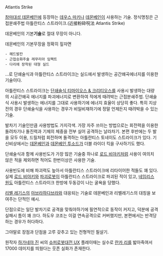 Atlantis Strike

[[참마대성 데몬베인]]에 등장하는 [[데우스 마키나]] [[데몬베인]]이 사용하는 기술.
정식명칭은 근접분쇄주법 아틀란티스 스트라이크.(近接粉砕呪法 Atlantis Strike)


데몬베인의 기본'''기술'''로 절대 무장이 아니다.

데몬베인의 기본무장을 정확히 짚자면

 - 헤드발칸
 - 근접승화주술 레무리아 임팩트
 - 다리에 장착된 대형 실드

...로 단쇄술식과 아틀란티스 스트라이크는 실드에서 발생하는 공간왜곡에너지를 이용한 기술이다.


아틀란티스 스트라이크는 [[단쇄술식 티마이오스 & 크리티오스]]를 사용시 발생하는 대량의 시공간왜곡 에너지를 파괴에너지로 변환하여 적에게 때려박는 근접분쇄주법. 단쇄술식 사용시 발생하는 에너지를 그대로 사용하기에 에너지 효율이 상당히 좋다. 특히 지상전의 경우 단쇄술식을 사용하는 경우가 비일비재하기에 정말 언제든지 때려박을 수 있는 기술. 

발차기 기술인만큼 사용방법도 가지각색. 가장 자주 쓰이는 방법으로는 회전력을 이용한 돌려차기나 돌진력과 기체의 체중을 전부 실어 공격하는 날라차기. 본편 후반에는 두 발을 모두 이용, 드릴처럼 회전하며 돌격하는 아틀란티스 토네이도 스트라이크가 있다. 기신비상에서는 [[데몬베인]]과 [[데몬베인 투소드]]가 더블 라이더 킥을 구사하기도 했다.

단쇄술식과 함께 사용빈도가 가장 많은 기술중 하나로 [[로드 비야키]]처럼 사용이 여의치 않은 적을 제외하면 적어도 한번이상은 사용한 기술.

사용빈도에 비해 파괴력도 높아서 아틀란티스 스트라이크에 리타이어한 적들도 꽤 있다. 실제 [[로드 비야키]]와 [[파괴로봇]]이 아틀란티스 스트라이크로 파괴된 적이 있고,  [[네임리스 원]]도 아틀란티스 스트라이크 한방에 두동강이 나는 굴욕을 당했다.

[[리벨 레기스]]의 [[아브라하다브라]]와 대응되는 기술로 데몬베인과 리벨레기스의 대칭을 보여주는 단적인 예시.


단점으로는 일단 발차기로 공격을 맞춰야하기에 필연적으로 동작이 커지고, 덕분에 공격실패시 틈이 꽤 크다. 하도우 코조는 이걸 연속공격으로 커버했지만, 본편에서는 반격당하는 경우가 허다하다.

그야말로 장점과 단점을 고루 갖추고 있는 전형적인 필살기.

원작자 [[하가네야 진]] 씨의 [[슈퍼로봇대전 UX]] 플레이때는 실수로 [[란카 리]]를 밟아죽여서 17000 데미지를 띄웠다는 웃픈 실화가 존재한다.
